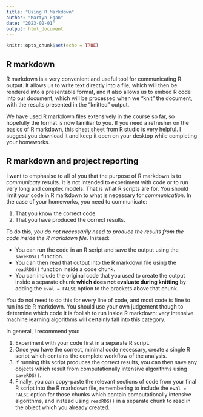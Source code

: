 ```yaml
---
title: "Using R Markdown"
author: "Martyn Egan"
date: "2023-02-01"
output: html_document
---
```


```r
knitr::opts_chunk$set(echo = TRUE)
```

## R markdown

R markdown is a very convenient and useful tool for communicating R output. It allows us to write text directly into a file, which will then be rendered into a presentable format, and it also allows us to embed R code into our document, which will be processed when we "knit" the document, with the results presented in the "knitted" output.

We have used R markdown files extensively in the course so far, so hopefully the format is now familiar to you. If you need a refresher on the basics of R markdown, this [cheat sheet](https://www.rstudio.com/wp-content/uploads/2015/02/rmarkdown-cheatsheet.pdf) from R studio is very helpful. I suggest you download it and keep it open on your desktop while completing your homeworks.

## R markdown and project reporting

I want to emphasise to all of you that the purpose of R markdown is to *communicate* results. It is not intended to experiment with code or to run very long and complex models. That is what R scripts are for. You should limit your code in R markdown to what is necessary for *communication*. In the case of your homeworks, you need to communicate:

1. That you know the correct code.
2. That you have produced the correct results.

To do this, *you do not necessarily need to produce the results from the code inside the R markdown file*. Instead:

- You can run the code in an R script and save the output using the `saveRDS()` function. 
- You can then read that output into the R markdown file using the `readRDS()` function inside a code chunk. 
- You can include the original code that you used to create the output inside a separate chunk **which does not evaluate during knitting** by adding the `eval = FALSE` option to the brackets above that chunk.

You do not need to do this for every line of code, and most code is fine to run inside R markdown. You should use your own judgement though to determine which code it is foolish to run inside R markdown: very intensive machine learning algorithms will certainly fall into this category.

In general, I recommend you:

1. Experiment with your code first in a separate R script. 
2. Once you have the correct, minimal code necessary, create a single R script which contains the complete workflow of the analysis. 
3. If running this script produces the correct results, you can then save any objects which result from computationally intensive algorithms using `saveRDS()`. 
4. Finally, you can copy-paste the relevant sections of code from your final R script into the R markdown file, remembering to include the `eval = FALSE` option for those chunks which contain computationally intensive algorithms, and instead using `readRDS()` in a separate chunk to read in the object which you already created.

